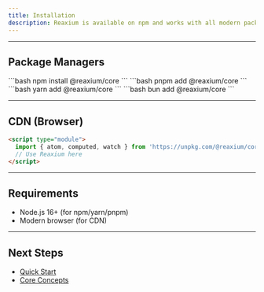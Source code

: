 ```yaml
---
title: Installation
description: Reaxium is available on npm and works with all modern package managers.
---
```


---

## Package Managers

<Tabs>
    <TabItem label="npm">
        ```bash
        npm install @reaxium/core
        ```
    </TabItem>
    <TabItem label="pnpm">
        ```bash
        pnpm add @reaxium/core
        ```
    </TabItem>
    <TabItem label="yarn">
        ```bash
        yarn add @reaxium/core
        ```
    </TabItem>
    <TabItem label="bun">
        ```bash
        bun add @reaxium/core
        ```
    </TabItem>
</Tabs>

---

## CDN (Browser)

```html
<script type="module">
  import { atom, computed, watch } from 'https://unpkg.com/@reaxium/core?module';
  // Use Reaxium here
</script>
```

---

## Requirements

- Node.js 16+ (for npm/yarn/pnpm)
- Modern browser (for CDN)

---

## Next Steps

- [Quick Start](/intro/quick-start)
- [Core Concepts](/core/atoms)